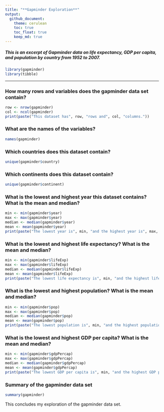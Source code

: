 ```yaml
---
title: "**Gapminder Exploration**"
output: 
  github_document:
    theme: cerulean
    toc: true
    toc_float: true
    keep_md: true
---
```

##### This is an excerpt of Gapminder data on life expectancy, GDP per capita, and population by country from 1952 to 2007.
```r
library(gapminder)
library(tibble)
```

--------------------------------------------------------------------------

### **How many rows and variables does the gapminder data set contain?**
```r
row <- nrow(gapminder)
col <- ncol(gapminder)
print(paste("This dataset has", row, "rows and", col, "columns."))

```
### **What are the names of the variables?**
```r
names(gapminder)
```
### **Which countries does this dataset contain?**
```r
unique(gapminder$country)
```

### **Which continents does this dataset contain?**
```r
unique(gapminder$continent)

```


### **What is the lowest and highest year this dataset contains? What is the mean and median?**
```r
min <- min(gapminder$year)
max <- max(gapminder$year)
median <- median(gapminder$year)
mean <- mean(gapminder$year)
print(paste("The lowest year is", min, "and the highest year is", max, ". The mean is", mean, "and the median is", median, trimws(".")))
```


### **What is the lowest and highest life expectancy? What is the mean and median?**
```r
min <- min(gapminder$lifeExp)
max <- max(gapminder$lifeExp)
median <- median(gapminder$lifeExp)
mean <- mean(gapminder$lifeExp)
print(paste("The lowest life expectancy is", min, "and the highest life expectancy is", max, "years. The mean is", mean, "and the median is", median, "."))

```

### **What is the lowest and highest population? What is the mean and median?**
```r
min <- min(gapminder$pop)
max <- max(gapminder$pop)
median <- median(gapminder$pop)
mean <- mean(gapminder$pop)
print(paste("The lowest population is", min, "and the highest population is", max, ". The mean is", mean, "and the median is", median,"."))

```


### **What is the lowest and highest GDP per capita? What is the mean and median?**
```r
min <- min(gapminder$gdpPercap)
max <- max(gapminder$gdpPercap)
median <- median(gapminder$gdpPercap)
mean <- mean(gapminder$gdpPercap)
print(paste("The lowest GDP per capita is", min, "and the highest GDP per capita is", max, ". The mean is", mean, "and the median is", median, "."))

```

### **Summary of the gapminder data set**
```r
summary(gapminder)

```

This concludes my exploration of the gapminder data set.

